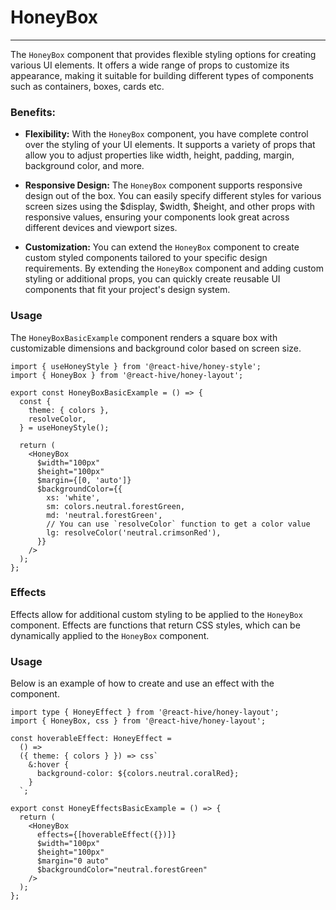 

# HoneyBox

---

The `HoneyBox` component that provides flexible styling options for creating various UI
elements. It offers a wide range of props to customize its appearance, making it
suitable for building different types of components such as containers, boxes, cards etc.

### Benefits:

* **Flexibility:** With the `HoneyBox` component, you have complete control over the
styling of your UI elements. It supports a variety of props that allow you to adjust
properties like width, height, padding, margin, background color, and more.

* **Responsive Design:** The `HoneyBox` component supports responsive design out of the box. You can easily
specify different styles for various screen sizes using the $display, $width, $height,
and other props with responsive values, ensuring your components look great across
different devices and viewport sizes.

* **Customization:** You can extend the `HoneyBox` component to create custom styled components
tailored to your specific design requirements. By extending the `HoneyBox` component and
adding custom styling or additional props, you can quickly create reusable UI components
that fit your project's design system.

### Usage

The `HoneyBoxBasicExample` component renders a square box with customizable dimensions and background color based on screen size.

<HoneyBoxBasicExample/>

~~~tsx
import { useHoneyStyle } from '@react-hive/honey-style';
import { HoneyBox } from '@react-hive/honey-layout';

export const HoneyBoxBasicExample = () => {
  const {
    theme: { colors },
    resolveColor,
  } = useHoneyStyle();

  return (
    <HoneyBox
      $width="100px"
      $height="100px"
      $margin={[0, 'auto']}
      $backgroundColor={{
        xs: 'white',
        sm: colors.neutral.forestGreen,
        md: 'neutral.forestGreen',
        // You can use `resolveColor` function to get a color value
        lg: resolveColor('neutral.crimsonRed'),
      }}
    />
  );
};
~~~

### Effects

Effects allow for additional custom styling to be applied to the `HoneyBox` component.
Effects are functions that return CSS styles, which can be dynamically applied to the `HoneyBox` component.

### Usage

Below is an example of how to create and use an effect with the component.

<HoneyEffectsBasicExample/>

~~~tsx
import type { HoneyEffect } from '@react-hive/honey-layout';
import { HoneyBox, css } from '@react-hive/honey-layout';

const hoverableEffect: HoneyEffect =
  () =>
  ({ theme: { colors } }) => css`
    &:hover {
      background-color: ${colors.neutral.coralRed};
    }
  `;

export const HoneyEffectsBasicExample = () => {
  return (
    <HoneyBox
      effects={[hoverableEffect({})]}
      $width="100px"
      $height="100px"
      $margin="0 auto"
      $backgroundColor="neutral.forestGreen"
    />
  );
};
~~~
